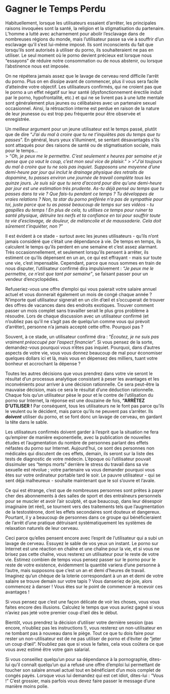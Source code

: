 # Gagner le Temps Perdu

Habituellement, lorsque les utilisateurs essaient d'arrêter, les principales raisons invoquées sont la santé, la religion et la stigmatisation du partenaire. L'homme a lutté avec acharnement pour abolir l'esclavage dans de nombreuses régions du monde, mais l'utilisateur passe sa vie à souffrir d'un esclavage qu'il s'est lui-même imposé. Ils sont inconscients du fait que lorsqu'ils sont autorisés à utiliser du porno, ils souhaiteraient ne pas en utiliser. Le seul moment où le porno devient précieux est lorsque nous "essayons" de réduire notre consommation ou de nous abstenir, ou lorsque l'abstinence nous est imposée.

On ne répétera jamais assez que le lavage de cerveau rend difficile l'arrêt du porno. Plus on en dissipe avant de commencer, plus il vous sera facile d'atteindre votre objectif. Les utilisateurs confirmés, qui ne croient pas que le porno a un effet négatif sur leur santé (dysfonctionnement érectile induit par le porno, hypofrontalité, etc.) et qui ne se livrent pas à une lutte mentale sont généralement plus jeunes ou célibataires avec un partenaire sexuel occasionnel. Ainsi, la rétroaction interne est perdue en raison de la nature de leur jeunesse ou est trop peu fréquente pour être observée et enregistrée.

Un meilleur argument pour un jeune utilisateur est le temps passé, plutôt que de dire "*J'ai du mal à croire que tu ne t'inquiètes pas du temps que tu passes*". En général, leurs yeux s'illuminent, se sentant désavantagés s'ils sont attaqués pour des raisons de santé ou de stigmatisation sociale, mais pour le temps...  
> "*Oh, je peux me le permettre. C'est seulement x heures par semaine et je pense que ça vaut le coup, c'est mon seul vice de plaisir.*"
>
>"*J'ai toujours du mal à croire que tu ne sois pas inquiet. Supposons une moyenne d'une demi-heure par jour qui inclut le drainage physique des retraits de dopamine, tu passes environ une journée de travail complète tous les quinze jours. Je suis sûr que tu sera d'accord pour dire qu'une demi-heure par jour est une estimation très prudente. As-tu déjà pensé au temps que tu passes dans ta vie ? Que fais-tu pendant ce temps ? Tu développes de vraies relations ? Non, ta star du porno préférée n'a pas de sympathie pour toi, juste parce que tu as passé beaucoup de temps sur ses vidéos - tu gaspilles du temps ! En plus de cela, tu utilises ce temps pour ruiner ta santé physique, détruire tes nerfs et ta confiance en toi pour souffrir toute ta vie d'esclavage, de douleur, de mélancolie et de maussaderie. Cela doit sûrement t'inquiéter, non ?*"

Il est évident à ce stade - surtout avec les jeunes utilisateurs - qu'ils n'ont jamais considéré que c'était une dépendance à vie. De temps en temps, ils calculent le temps qu'ils perdent en une semaine et c'est assez alarmant. Très occasionnellement, et seulement lorsqu'ils pensent à arrêter, ils estiment ce qu'ils dépensent en un an, ce qui est effrayant - mais sur toute une vie, c'est impensable. Cependant, parce que nous sommes en train de nous disputer, l'utilisateur confirmé dira impulsivement : *"Je peux me le permettre, ce n'est que tant par semaine "*, se faisant passer pour un vendeur d'encyclopédies.

Refuseriez-vous une offre d'emploi qui vous paierait votre salaire annuel actuel et vous donnerait également un mois de congé chaque année ? N'importe quel utilisateur signerait en un clin d'œil et s'occuperait de trouver des offres de vacances dans des endroits exotiques. Trouver comment passer un mois complet sans travailler serait le plus gros problème à résoudre. Lors de chaque discussion avec un utilisateur confirmé (et n'oubliez pas qu'il ne s'agit pas de quelqu'un comme vous qui prévoit d'arrêter), personne n'a jamais accepté cette offre. Pourquoi pas ?

Souvent, à ce stade, un utilisateur confirmé dira : "*Écoutez, je ne suis pas vraiment préoccupé par l'aspect financier*". Si vous pensez de la sorte, demandez-vous pourquoi vous n'êtes pas inquiet. Pourquoi, dans d'autres aspects de votre vie, vous vous donnez beaucoup de mal pour économiser quelques dollars ici et là, mais vous en dépensez des milliers, tuant votre bonheur et accrochant la dépense ?

Toutes les autres décisions que vous prendrez dans votre vie seront le résultat d'un processus analytique consistant à peser les avantages et les inconvénients pour arriver à une décision rationnelle. Ce sera peut-être la mauvaise décision, mais ce sera le résultat d'une déduction rationnelle. Chaque fois qu'un utilisateur pèse le pour et le contre de l'utilisation du porno sur Internet, la réponse est une douzaine de fois, **"ARRÊTEZ D'UTILISER !** Par conséquent, tous les utilisateurs ne le font pas parce qu'ils le veulent ou le décident, mais parce qu'ils ne peuvent pas s'arrêter. Ils ***doivent*** utiliser du porno, et se font donc un lavage de cerveau, en gardant la tête dans le sable.

Les utilisateurs confirmés doivent garder à l'esprit que la situation ne fera qu'empirer de manière exponentielle, avec la publication de nouvelles études et l'augmentation du nombre de personnes parlant des effets néfastes du porno sur Internet. Aujourd'hui, ce sont des personnes non médicales qui discutent de ces effets, demain, ils seront sur la liste des tests de diagnostic de votre médecin. L'époque où l'utilisateur pouvait dissimuler ses "temps morts" derrière le stress du travail dans sa vie sexuelle est révolue ; votre partenaire va vous demander pourquoi vous êtes sur votre ordinateur portable tard le soir. Le pauvre utilisateur - qui se sent déjà malheureux - souhaite maintenant que le sol s'ouvre et l'avale.

Ce qui est étrange, c'est que de nombreuses personnes sont prêtes à payer cher des abonnements à des salles de sport et des entraîneurs personnels pour se muscler et avoir l'air sculpté, et que beaucoup, dans leur désespoir imaginaire (et réel), se tournent vers des traitements tels que l'augmentation de la testostérone, dont les effets secondaires sont douteux et dangereux. Pourtant, il y a beaucoup de personnes dans ce groupe qui bénéficieraient de l'arrêt d'une pratique détruisant systématiquement les systèmes de relaxation naturels de leur cerveau.

Ceci parce qu'elles pensent encore avec l'esprit de l'utilisateur qui a subi un lavage de cerveau. Essuyez le sable de vos yeux un instant. Le porno sur Internet est une réaction en chaîne et une chaîne pour la vie, et si vous ne brisez pas cette chaîne, vous resterez un utilisateur pour le reste de votre vie. Estimez combien de temps vous pensez passer sur le porno pour le reste de votre existence, évidemment la quantité variera d'une personne à l'autre, mais supposons que c'est un an et demi d'heures de travail. Imaginez qu'un chèque de la loterie correspondant à un an et demi de votre salaire se trouve demain sur votre tapis ? Vous danseriez de joie, alors commencez à danser ! Vous êtes sur le point de commencer à recevoir ces avantages !

Si vous pensez que c'est une façon délicate de voir les choses, vous vous faites encore des illusions. Calculez le temps que vous auriez gagné si vous n'aviez pas jeté votre premier coup d'œil dès le début.

Bientôt, vous prendrez la décision d'utiliser votre dernière session (pas encore, n'oubliez pas les instructions !), vous resterez un non-utilisateur en ne tombant pas à nouveau dans le piège. Tout ce que tu dois faire pour rester un non-utilisateur est de ne pas utiliser de porno et d'éviter de "jeter un coup d'œil". N'oubliez pas que si vous le faites, cela vous coûtera ce que vous avez estimé être votre gain salarial.

Si vous conseillez quelqu'un pour sa dépendance à la pornographie, dites-lui qu'il connaît quelqu'un qui a refusé une offre d'emploi lui permettant de toucher son salaire annuel actuel tout en bénéficiant d'un mois complet de congés payés. Lorsque vous lui demandez qui est cet idiot, dites-lui : "Vous !" C'est grossier, mais parfois vous devez faire passer le message d'une manière moins polie.